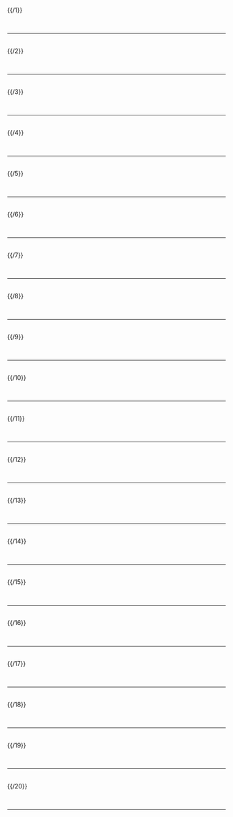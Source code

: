 {{Portal:世嘉/box-header|特色条目|Portal:世嘉/特色条目|}}

{{ed right2|Portal:世嘉/特色条目/1}}
{{/1}} <div style="clear: both"></div><br/><hr/><br/>
{{ed right2|Portal:世嘉/特色条目/2}}
{{/2}} <div style="clear: both"></div><br/><hr/><br/>
{{ed right2|Portal:世嘉/特色条目/3}}
{{/3}} <div style="clear: both"></div><br/><hr/><br/>
{{ed right2|Portal:世嘉/特色条目/4}}
{{/4}} <div style="clear: both"></div><br/><hr/><br/>
{{ed right2|Portal:世嘉/特色条目/5}}
{{/5}} <div style="clear: both"></div><br/><hr/><br/>
{{ed right2|Portal:世嘉/特色条目/6}}
{{/6}} <div style="clear: both"></div><br/><hr/><br/>
{{ed right2|Portal:世嘉/特色条目/7}}
{{/7}} <div style="clear: both"></div><br/><hr/><br/>
{{ed right2|Portal:世嘉/特色条目/8}}
{{/8}} <div style="clear: both"></div><br/><hr/><br/>
{{ed right2|Portal:世嘉/特色条目/9}}
{{/9}} <div style="clear: both"></div><br/><hr/><br/>
{{ed right2|Portal:世嘉/特色条目/10}}
{{/10}} <div style="clear: both"></div><br/><hr/><br/>
{{ed right2|Portal:世嘉/特色条目/11}}
{{/11}} <div style="clear: both"></div><br/><hr/><br/>
{{ed right2|Portal:世嘉/特色条目/12}}
{{/12}} <div style="clear: both"></div><br/><hr/><br/>
{{ed right2|Portal:世嘉/特色条目/13}}
{{/13}} <div style="clear: both"></div><br/><hr/><br/>
{{ed right2|Portal:世嘉/特色条目/14}}
{{/14}} <div style="clear: both"></div><br/><hr/><br/>
{{ed right2|Portal:世嘉/特色条目/15}}
{{/15}} <div style="clear: both"></div><br/><hr/><br/>
{{ed right2|Portal:世嘉/特色条目/16}}
{{/16}} <div style="clear: both"></div><br/><hr/><br/>
{{ed right2|Portal:世嘉/特色条目/17}}
{{/17}} <div style="clear: both"></div><br/><hr/><br/>
{{ed right2|Portal:世嘉/特色条目/18}}
{{/18}} <div style="clear: both"></div><br/><hr/><br/>
{{ed right2|Portal:世嘉/特色条目/19}}
{{/19}} <div style="clear: both"></div><br/><hr/><br/>
{{ed right2|Portal:世嘉/特色条目/20}}
{{/20}} <div style="clear: both"></div><br/><hr/><br/>

{{Portal:世嘉/box-footer|}}